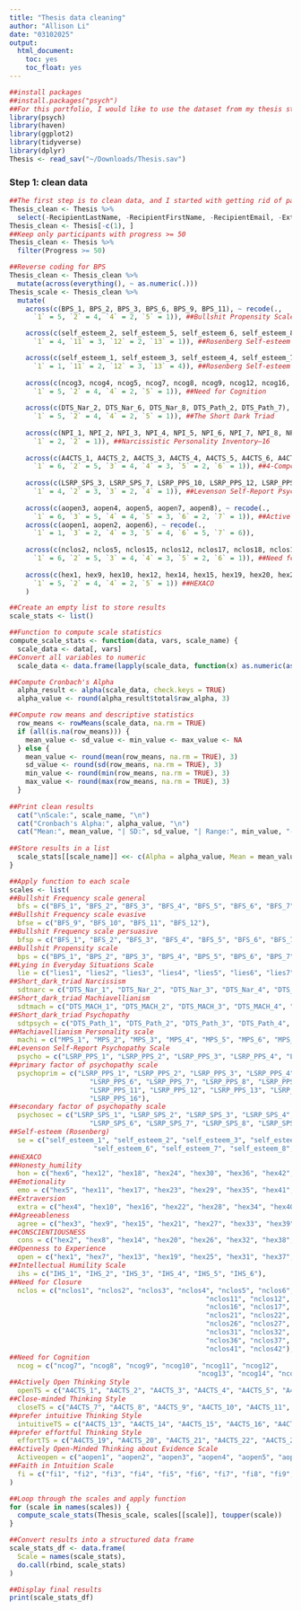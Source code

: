 ```yaml
---
title: "Thesis data cleaning"
author: "Allison Li"
date: "03102025"
output: 
  html_document: 
    toc: yes
    toc_float: yes
---
```


```r
##install packages
##install.packages("psych")
##For this portfolio, I would like to use the dataset from my thesis study.
library(psych)
library(haven)
library(ggplot2)
library(tidyverse)
library(dplyr)
Thesis <- read_sav("~/Downloads/Thesis.sav")
```

### Step 1: clean data
```r
##The first step is to clean data, and I started with getting rid of participants that did not finished the study, as well as deleting variable that does not have any data, such as recipient name.  
Thesis_clean <- Thesis %>% 
  select(-RecipientLastName, -RecipientFirstName, -RecipientEmail, -ExternalReference, -DistributionChannel, -browser_info_Resolution, -StartDate, -EndDate, -browser_info_Browser, -browser_info_Version, -IPAddress, -RecordedDate, -LocationLatitude, -LocationLongitude, -ResponseId, -UserLanguage, -browser_info_Operating_System, -robot_timer_First_Click, -robot_timer_Last_Click, -robot_timer_Page_Submit, -robot_timer_Click_Count)
Thesis_clean <- Thesis[-c(1), ]
##Keep only participants with progress >= 50
Thesis_clean <- Thesis %>% 
  filter(Progress >= 50)
```


```r
##Reverse coding for BPS
Thesis_clean <- Thesis_clean %>%
  mutate(across(everything(), ~ as.numeric(.)))
Thesis_scale <- Thesis_clean %>%
  mutate(
    across(c(BPS_1, BPS_2, BPS_3, BPS_6, BPS_9, BPS_11), ~ recode(., 
      `1` = 5, `2` = 4, `4` = 2, `5` = 1)), ##Bullshit Propensity Scale

    across(c(self_esteem_2, self_esteem_5, self_esteem_6, self_esteem_8, self_esteem_9), ~ recode(., 
      `1` = 4, `11` = 3, `12` = 2, `13` = 1)), ##Rosenberg Self-esteem Scale

    across(c(self_esteem_1, self_esteem_3, self_esteem_4, self_esteem_7, self_esteem_10), ~ recode(., 
      `1` = 1, `11` = 2, `12` = 3, `13` = 4)), ##Rosenberg Self-esteem Scale
    
    across(c(ncog3, ncog4, ncog5, ncog7, ncog8, ncog9, ncog12, ncog16, ncog17), ~ recode(., 
      `1` = 5, `2` = 4, `4` = 2, `5` = 1)), ##Need for Cognition
    
    across(c(DTS_Nar_2, DTS_Nar_6, DTS_Nar_8, DTS_Path_2, DTS_Path_7), ~ recode(., 
      `1` = 5, `2` = 4, `4` = 2, `5` = 1)), ##The Short Dark Triad
    
    across(c(NPI_1, NPI_2, NPI_3, NPI_4, NPI_5, NPI_6, NPI_7, NPI_8, NPI_9, NPI_10, NPI_11, NPI_12, NPI_13, NPI_14, NPI_15, NPI_16), ~ recode(., 
      `1` = 2, `2` = 1)), ##Narcissistic Personality Inventory–16
    
    across(c(A4CTS_1, A4CTS_2, A4CTS_3, A4CTS_4, A4CTS_5, A4CTS_6, A4CTS_19, A4CTS_20, A4CTS_21, A4CTS_22, A4CTS_23, A4CTS_24), ~ recode(.,
      `1` = 6, `2` = 5, `3` = 4, `4` = 3, `5` = 2, `6` = 1)), ##4-Component Thinking Styles Questionnaire
    
    across(c(LSRP_SPS_3, LSRP_SPS_7, LSRP_PPS_10, LSRP_PPS_12, LSRP_PPS_14, LSRP_PPS_16), ~ recode(.,
      `1` = 4, `2` = 3, `3` = 2, `4` = 1)), ##Levenson Self-Report Psychopathy Scale
   
    across(c(aopen3, aopen4, aopen5, aopen7, aopen8), ~ recode(.,
      `1` = 6, `3` = 5, `4` = 4, `5` = 3, `6` = 2, `7` = 1)), ##Actively Open-Minded Thinking about Evidence Scale
    across(c(aopen1, aopen2, aopen6), ~ recode(.,
      `1` = 1, `3` = 2, `4` = 3, `5` = 4, `6` = 5, `7` = 6)),
    
    across(c(nclos2, nclos5, nclos15, nclos12, nclos17, nclos18, nclos19, nclos20, nclos22, nclos24, nclos27, nclos28, nclos34, nclos37, nclos38, nclos42), ~ recode(.,
      `1` = 6, `2` = 5, `3` = 4, `4` = 3, `5` = 2, `6` = 1)), ##Need for closure
    
    across(c(hex1, hex9, hex10, hex12, hex14, hex15, hex19, hex20, hex21, hex24, hex26, hex28, hex30, hex31, hex32, hex35, hex41, hex44, hex46, hex48, hex49, hex52, hex53, hex55, hex56, hex57, hex59, hex60), ~ recode(.,
      `1` = 5, `2` = 4, `4` = 2, `5` = 1)) ##HEXACO
    )
```

```r
##Create an empty list to store results
scale_stats <- list()

##Function to compute scale statistics
compute_scale_stats <- function(data, vars, scale_name) {
  scale_data <- data[, vars]
##Convert all variables to numeric
  scale_data <- data.frame(lapply(scale_data, function(x) as.numeric(as.character(x))))

##Compute Cronbach's Alpha
  alpha_result <- alpha(scale_data, check.keys = TRUE)
  alpha_value <- round(alpha_result$total$raw_alpha, 3)

##Compute row means and descriptive statistics
  row_means <- rowMeans(scale_data, na.rm = TRUE)
  if (all(is.na(row_means))) {
    mean_value <- sd_value <- min_value <- max_value <- NA
  } else {
    mean_value <- round(mean(row_means, na.rm = TRUE), 3)
    sd_value <- round(sd(row_means, na.rm = TRUE), 3)
    min_value <- round(min(row_means, na.rm = TRUE), 3)
    max_value <- round(max(row_means, na.rm = TRUE), 3)
  }
  
##Print clean results
  cat("\nScale:", scale_name, "\n")
  cat("Cronbach's Alpha:", alpha_value, "\n")
  cat("Mean:", mean_value, "| SD:", sd_value, "| Range:", min_value, "-", max_value, "\n")
  
##Store results in a list
  scale_stats[[scale_name]] <<- c(Alpha = alpha_value, Mean = mean_value, SD = sd_value, Min = min_value, Max = max_value)
}

##Apply function to each scale
scales <- list(
##Bullshit Frequency scale general  
  bfs = c("BFS_1", "BFS_2", "BFS_3", "BFS_4", "BFS_5", "BFS_6", "BFS_7", "BFS_8", "BFS_9", "BFS_10", "BFS_11", "BFS_12"),
##Bullshit Frequency scale evasive
  bfse = c("BFS_9", "BFS_10", "BFS_11", "BFS_12"),
##Bullshit Frequency scale persuasive
  bfsp = c("BFS_1", "BFS_2", "BFS_3", "BFS_4", "BFS_5", "BFS_6", "BFS_7", "BFS_8"),
##Bullshit Propensity scale 
  bps = c("BPS_1", "BPS_2", "BPS_3", "BPS_4", "BPS_5", "BPS_6", "BPS_7", "BPS_8", "BPS_9", "BPS_10", "BPS_11", "BPS_12"),
##Lying in Everyday Situations Scale
  lie = c("lies1", "lies2", "lies3", "lies4", "lies5", "lies6", "lies7", "lies8", "lies9", "lies10", "lies11", "lies12", "lies13", "lies14"),
##Short_dark_triad Narcissism
  sdtnarc = c("DTS_Nar_1", "DTS_Nar_2", "DTS_Nar_3", "DTS_Nar_4", "DTS_Nar_5", "DTS_Nar_6", "DTS_Nar_7", "DTS_Nar_8", "DTS_Nar_9"),
##Short_dark_triad Machiavellianism
  sdtmach = c("DTS_MACH_1", "DTS_MACH_2", "DTS_MACH_3", "DTS_MACH_4", "DTS_MACH_5", "DTS_MACH_6", "DTS_MACH_7", "DTS_MACH_8", "DTS_MACH_9"),
##Short_dark_triad Psychopathy
  sdtpsych = c("DTS_Path_1", "DTS_Path_2", "DTS_Path_3", "DTS_Path_4", "DTS_Path_5", "DTS_Path_6", "DTS_Path_7", "DTS_Path_8", "DTS_Path_9"),
##Machiavellianism Personality scale
  machi = c("MPS_1", "MPS_2", "MPS_3", "MPS_4", "MPS_5", "MPS_6", "MPS_7", "MPS_8", "MPS_9", "MPS_10", "MPS_11", "MPS_12", "MPS_13", "MPS_14", "MPS_15", "MPS_16"),
##Levenson Self-Report Psychopathy Scale
  psycho = c("LSRP_PPS_1", "LSRP_PPS_2", "LSRP_PPS_3", "LSRP_PPS_4", "LSRP_PPS_5", "LSRP_PPS_6", "LSRP_PPS_7", "LSRP_PPS_8", "LSRP_PPS_9", "LSRP_PPS_10", "LSRP_PPS_11", "LSRP_PPS_12", "LSRP_PPS_13", "LSRP_PPS_14", "LSRP_PPS_15", "LSRP_PPS_16", "LSRP_SPS_1", "LSRP_SPS_2", "LSRP_SPS_3", "LSRP_SPS_4", "LSRP_SPS_5", "LSRP_SPS_6", "LSRP_SPS_7", "LSRP_SPS_8", "LSRP_SPS_9", "LSRP_SPS_10"),
##primary factor of psychopathy scale
  psychoprim = c("LSRP_PPS_1", "LSRP_PPS_2", "LSRP_PPS_3", "LSRP_PPS_4", "LSRP_PPS_5", 
                    "LSRP_PPS_6", "LSRP_PPS_7", "LSRP_PPS_8", "LSRP_PPS_9", "LSRP_PPS_10", 
                    "LSRP_PPS_11", "LSRP_PPS_12", "LSRP_PPS_13", "LSRP_PPS_14", "LSRP_PPS_15", 
                    "LSRP_PPS_16"),
##secondary factor of psychopathy scale
  psychosec = c("LSRP_SPS_1", "LSRP_SPS_2", "LSRP_SPS_3", "LSRP_SPS_4", "LSRP_SPS_5", 
                    "LSRP_SPS_6", "LSRP_SPS_7", "LSRP_SPS_8", "LSRP_SPS_9", "LSRP_SPS_10"),
##Self-esteem (Rosenberg)
  se = c("self_esteem_1", "self_esteem_2", "self_esteem_3", "self_esteem_4", "self_esteem_5", 
                     "self_esteem_6", "self_esteem_7", "self_esteem_8", "self_esteem_9", "self_esteem_10"),
##HEXACO
##Honesty_humility
  hon = c("hex6", "hex12", "hex18", "hex24", "hex30", "hex36", "hex42", "hex48", "hex54", "hex60"),
##Emotionality
  emo = c("hex5", "hex11", "hex17", "hex23", "hex29", "hex35", "hex41", "hex47", "hex53", "hex59"),
##Extraversion
  extra = c("hex4", "hex10", "hex16", "hex22", "hex28", "hex34", "hex40", "hex46", "hex52", "hex58"),
##Agreeableness
  agree = c("hex3", "hex9", "hex15", "hex21", "hex27", "hex33", "hex39", "hex45", "hex51", "hex57"),
##CONSCIENTIOUSNESS
  cons = c("hex2", "hex8", "hex14", "hex20", "hex26", "hex32", "hex38", "hex44", "hex50", "hex56"),
##Openness to Experience
  open = c("hex1", "hex7", "hex13", "hex19", "hex25", "hex31", "hex37", "hex43", "hex49", "hex55"),
##Intellectual Humility Scale
  ihs = c("IHS_1", "IHS_2", "IHS_3", "IHS_4", "IHS_5", "IHS_6"),
##Need for Closure
  nclos = c("nclos1", "nclos2", "nclos3", "nclos4", "nclos5", "nclos6", "nclos7", "nclos8", "nclos9", "nclos10", 
                                                 "nclos11", "nclos12", "nclos13", "nclos14", "nclos15", 
                                                 "nclos16", "nclos17", "nclos18", "nclos19", "nclos20", 
                                                 "nclos21", "nclos22", "nclos23", "nclos24", "nclos25", 
                                                 "nclos26", "nclos27", "nclos28", "nclos29", "nclos30", 
                                                 "nclos31", "nclos32", "nclos33", "nclos34", "nclos35", 
                                                 "nclos36", "nclos37", "nclos38", "nclos39", "nclos40", 
                                                 "nclos41", "nclos42"),
##Need for Cognition
  ncog = c("ncog7", "ncog8", "ncog9", "ncog10", "ncog11", "ncog12", 
                                               "ncog13", "ncog14", "ncog15", "ncog16", "ncog17", "ncog18"),
##Actively Open Thinking Style
  openTS = c("A4CTS_1", "A4CTS_2", "A4CTS_3", "A4CTS_4", "A4CTS_5", "A4CTS_6"),
##Close-minded Thinking Style
  closeTS = c("A4CTS_7", "A4CTS_8", "A4CTS_9", "A4CTS_10", "A4CTS_11", "A4CTS_12"),
##prefer intuitive Thinking Style
  intuitiveTS = c("A4CTS_13", "A4CTS_14", "A4CTS_15", "A4CTS_16", "A4CTS_17", "A4CTS_18"),
##prefer effortful Thinking Style
  effortTS = c("A4CTS_19", "A4CTS_20", "A4CTS_21", "A4CTS_22", "A4CTS_23", "A4CTS_24"),
##Actively Open-Minded Thinking about Evidence Scale 
  Activeopen = c("aopen1", "aopen2", "aopen3", "aopen4", "aopen5", "aopen6", "aopen7", "aopen8"),
##Faith in Intuition Scale
  fi = c("fi1", "fi2", "fi3", "fi4", "fi5", "fi6", "fi7", "fi8", "fi9", "fi10", "fi11", "fi12")
)

##Loop through the scales and apply function
for (scale in names(scales)) {
  compute_scale_stats(Thesis_scale, scales[[scale]], toupper(scale))
}

##Convert results into a structured data frame
scale_stats_df <- data.frame(
  Scale = names(scale_stats),
  do.call(rbind, scale_stats)
)

##Display final results
print(scale_stats_df)
```




